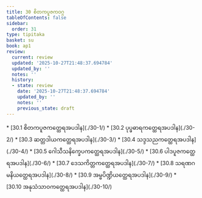 ```yaml
---
title: 30 စိတကပူဇကဝဂ္ဂ
tableOfContents: false
sidebar:
  order: 31
type: tipitaka
basket: su
book: ap1
review:
  current: review
  updated: '2025-10-27T21:48:37.694784'
  updated_by: ''
  notes: ''
  history:
  - state: review
    date: '2025-10-27T21:48:37.694784'
    updated_by: ''
    notes: ''
    previous_state: draft
---
```



<ReviewStatus review={frontmatter.review} showDetails={true} />

<HypothesisAnnotation frontmatter={frontmatter} />

<DynamicBreadcrumb />



<TableOfContents book="ap1" section="30">
* [30.1 စိတကပူဇကတ္ထေရအပဒါန](./30-1/)
* [30.2 ပုပ္ဖဓာရကတ္ထေရအပဒါန](./30-2/)
* [30.3 ဆတ္တဒါယကတ္ထေရအပဒါန](./30-3/)
* [30.4 သဒ္ဒသညကတ္ထေရအပဒါန](./30-4/)
* [30.5 ဂေါသီသနိက္ခေပကတ္ထေရအပဒါန](./30-5/)
* [30.6 ပါဒပူဇကတ္ထေရအပဒါန](./30-6/)
* [30.7 ဒေသကိတ္တကတ္ထေရအပဒါန](./30-7/)
* [30.8 သရဏဂမနိယတ္ထေရအပဒါန](./30-8/)
* [30.9 အမ္ဗပိဏ္ဍိယတ္ထေရအပဒါန](./30-9/)
* [30.10 အနုသံသာဝကတ္ထေရအပဒါန](./30-10/)
</TableOfContents>